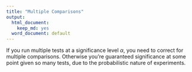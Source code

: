 ```yaml
---
title: "Multiple Comparisons"
output:
  html_document:
    keep_md: yes
  word_document: default
---
```


If you run multiple tests at a significance level $\alpha$, you need to correct for multiple comparisons. Otherwise you're guaranteed significance at some point given so many tests, due to the probabilistic nature of experiments. 